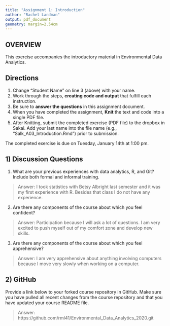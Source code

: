 ```yaml
---
title: "Assignment 1: Introduction"
author: "Rachel Landman"
output: pdf_document
geometry: margin=2.54cm
---
```

 
## OVERVIEW

This exercise accompanies the introductory material in Environmental Data Analytics. 

## Directions
1. Change "Student Name" on line 3 (above) with your name.
3. Work through the steps, **creating code and output** that fulfill each instruction.
4. Be sure to **answer the questions** in this assignment document.
6. When you have completed the assignment, **Knit** the text and code into a single PDF file.
8. After Knitting, submit the completed exercise (PDF file) to the dropbox in Sakai. Add your last name into the file name (e.g., "Salk_A03_Introduction.Rmd") prior to submission.

The completed exercise is due on Tuesday, January 14th at 1:00 pm.

## 1) Discussion Questions

1. What are your previous experiences with data analytics, R, and Git? Include both formal and informal training.

> Answer: I took statistics with Betsy Albright last semester and it was my first experience with R. Besides that class I do not have any experience.

2. Are there any components of the course about which you feel confident?

> Answer: Participation because I will ask a lot of questions. I am very excited to push myself out of my comfort zone and develop new skills. 

3. Are there any components of the course about which you feel apprehensive?

> Answer: I am very apprehensive about anything involving computers because I move very slowly when working on a computer. 


## 2) GitHub

Provide a link below to your forked course repository in GitHub. Make sure you have pulled all recent changes from the course repository  and that you have updated your course README file. 

> Answer: https://github.com/rml41/Environmental_Data_Analytics_2020.git


